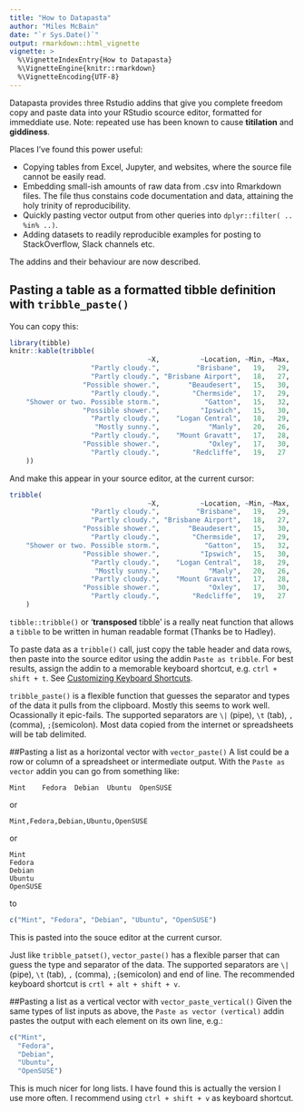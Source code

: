```yaml
---
title: "How to Datapasta"
author: "Miles McBain"
date: "`r Sys.Date()`"
output: rmarkdown::html_vignette
vignette: >
  %\VignetteIndexEntry{How to Datapasta}
  %\VignetteEngine{knitr::rmarkdown}
  %\VignetteEncoding{UTF-8}
---
```


Datapasta provides three Rstudio addins that give you complete freedom copy and paste data into your RStudio scource editor, formatted for immeddiate use. Note: repeated use has been known to cause **titilation** and **giddiness**.

Places I've found this power useful:

* Copying tables from Excel, Jupyter, and websites, where the source file cannot be easily read.
* Embedding small-ish amounts of raw data from .csv into Rmarkdown files. The file thus constains code documentation and data, attaining the holy trinity of reproducibility.
* Quickly pasting vector output from other queries into `dplyr::filter( .. %in% ..)`.
* Adding datasets to readily reproducible examples for posting to StackOverflow, Slack channels etc.

The addins and their behaviour are now described.

## Pasting a table as a formatted tibble definition with `tribble_paste()`
You can copy this:

```r
library(tibble)
knitr::kable(tribble(
                                  ~X,          ~Location, ~Min, ~Max,
                    "Partly cloudy.",         "Brisbane",   19,   29,
                    "Partly cloudy.", "Brisbane Airport",   18,   27,
                  "Possible shower.",       "Beaudesert",   15,   30,
                    "Partly cloudy.",        "Chermside",   17,   29,
    "Shower or two. Possible storm.",           "Gatton",   15,   32,
                  "Possible shower.",          "Ipswich",   15,   30,
                    "Partly cloudy.",    "Logan Central",   18,   29,
                     "Mostly sunny.",            "Manly",   20,   26,
                    "Partly cloudy.",    "Mount Gravatt",   17,   28,
                  "Possible shower.",            "Oxley",   17,   30,
                    "Partly cloudy.",        "Redcliffe",   19,   27
    ))
```

And make this appear in your source editor, at the current cursor:

```r
tribble(
                                  ~X,          ~Location, ~Min, ~Max,
                    "Partly cloudy.",         "Brisbane",   19,   29,
                    "Partly cloudy.", "Brisbane Airport",   18,   27,
                  "Possible shower.",       "Beaudesert",   15,   30,
                    "Partly cloudy.",        "Chermside",   17,   29,
    "Shower or two. Possible storm.",           "Gatton",   15,   32,
                  "Possible shower.",          "Ipswich",   15,   30,
                    "Partly cloudy.",    "Logan Central",   18,   29,
                     "Mostly sunny.",            "Manly",   20,   26,
                    "Partly cloudy.",    "Mount Gravatt",   17,   28,
                  "Possible shower.",            "Oxley",   17,   30,
                    "Partly cloudy.",        "Redcliffe",   19,   27
    )
```

`tibble::tribble()` or '**transposed** tibble' is a really neat function that allows a `tibble` to be written in human readable format (Thanks be to Hadley).

To paste data as a `tribble()` call, just copy the table header and data rows, then paste into the source editor using the addin `Paste as tribble`. For best results, assign the addin to a memorable keyboard shortcut, e.g. `ctrl + shift + t`. See [Customizing Keyboard Shortcuts ](https://support.rstudio.com/hc/en-us/articles/206382178-Customizing-Keyboard-Shortcuts).

`tribble_paste()` is a flexible function that guesses the separator and types of the data it pulls from the clipboard. Mostly this seems to work well. Ocassionally it epic-fails. The supported separators are `\|` (pipe), `\t` (tab), `,` (comma), `;`(semicolon). Most data copied from the internet or spreadsheets will be tab delimited.   

##Pasting a list as a horizontal vector with `vector_paste()`
A list could be a row or column of a spreadsheet or intermediate output. With the `Paste as vector` addin you can go from something like:

```
Mint	Fedora	Debian	Ubuntu	OpenSUSE
```
or
```
Mint,Fedora,Debian,Ubuntu,OpenSUSE
```
or
```
Mint
Fedora
Debian
Ubuntu
OpenSUSE
```
to

```r
c("Mint", "Fedora", "Debian", "Ubuntu", "OpenSUSE")
```

This is pasted into the souce editor at the current cursor.

Just like `tribble_patset()`, `vector_paste()` has a flexible parser that can guess the type and separator of the data. The supported separators are `\|` (pipe), `\t` (tab), `,` (comma), `;`(semicolon) and end of line. The recommended keyboard shortcut is `crtl + alt + shift + v`.

##Pasting a list as a vertical vector with `vector_paste_vertical()`
Given the same types of list inputs as above, the `Paste as vector (vertical)` addin pastes the output with each element on its own line, e.g.:

```r
c("Mint",
  "Fedora",
  "Debian",
  "Ubuntu",
  "OpenSUSE")
```

This is much nicer for long lists. I have found this is actually the version I use more often. I recommend using `ctrl + shift + v` as keyboard shortcut.

